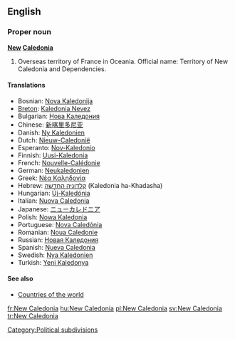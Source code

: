 ==English==

===Proper noun===
'''[[New]] [[Caledonia]]'''

# Overseas territory of France in Oceania. Official name: Territory of New Caledonia and Dependencies.

====Translations====
*Bosnian: [[Nova Kaledonija]] {{f}}
*[[Breton]]: [[Kaledonia Nevez]]
*Bulgarian: [[Нова Каледония]]
*Chinese: [[新喀里多尼亚]]
*Danish: [[Ny Kaledonien]]
*Dutch: [[Nieuw-Caledonië]]
*Esperanto: [[Nov-Kaledonio]]
*Finnish: [[Uusi-Kaledonia]]
*French: [[Nouvelle-Calédonie]]
*German: [[Neukaledonien]]
*Greek: [[Νέα Καληδονία]] {{f}}
*Hebrew: [[קלדוניה החדשה]] (Kaledonia ha-Khadasha)
*Hungarian: [[Új-Kaledónia]]
*Italian: [[Nuova Caledonia]]
*Japanese: [[ニューカレドニア]]
*Polish: [[Nowa Kaledonia]]
*Portuguese: [[Nova Caledónia]]
*Romanian: [[Noua Caledonie]] {{f}}
*Russian: [[Новая Каледония]]
*Spanish: [[Nueva Caledonia]]
*Swedish: [[Nya Kaledonien]]
*Turkish: [[Yeni Kaledonya]]

====See also====
*[[Countries of the world]]

[[Category:Political subdivisions]]
[[fr:New Caledonia]]
[[hu:New Caledonia]]
[[pl:New Caledonia]]
[[sv:New Caledonia]]
[[tr:New Caledonia]]